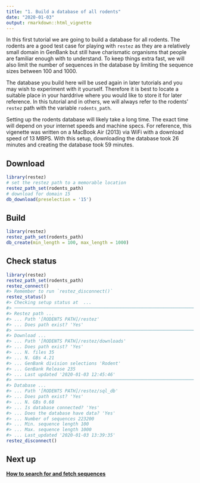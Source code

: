 ```yaml
---
title: "1. Build a database of all rodents"
date: "2020-01-03"
output: rmarkdown::html_vignette
---
```




In this first tutorial we are going to build a database for all rodents. The rodents are a good test case for playing with `restez` as they are a relatively small domain in GenBank but still have charismatic organisms that people are familiar enough with to understand. To keep things extra fast, we will also limit the number of sequences in the database by limiting the sequence sizes between 100 and 1000.

The database you build here will be used again in later tutorials and you may wish to experiment with it yourself. Therefore it is best to locate a suitable place in your harddrive where you would like to store it for later reference. In this tutorial and in others, we will always refer to the rodents' `restez` path with the variable `rodents_path`.

Setting up the rodents database will likely take a long time. The exact time will depend on your internet speeds and machine specs. For reference, this vigenette was written on a MacBook Air (2013) via WiFi with a download speed of 13 MBPS. With this setup, downloading the database took 26 minutes and creating the database took 59 minutes.

## Download


```r
library(restez)
# set the restez path to a memorable location
restez_path_set(rodents_path)
# download for domain 15
db_download(preselection = '15')
```

## Build

```r
library(restez)
restez_path_set(rodents_path)
db_create(min_length = 100, max_length = 1000)
```

## Check status

```r
library(restez)
restez_path_set(rodents_path)
restez_connect()
#> Remember to run `restez_disconnect()`
restez_status()
#> Checking setup status at  ...
#> ─────────────────────────────────────────────────────────────────────────────────────────────────────────────────────
#> Restez path ...
#> ... Path '[RODENTS PATH]/restez'
#> ... Does path exist? 'Yes'
#> ─────────────────────────────────────────────────────────────────────────────────────────────────────────────────────
#> Download ...
#> ... Path '[RODENTS PATH]/restez/downloads'
#> ... Does path exist? 'Yes'
#> ... N. files 35
#> ... N. GBs 4.21
#> ... GenBank division selections 'Rodent'
#> ... GenBank Release 235
#> ... Last updated '2020-01-03 12:45:46'
#> ─────────────────────────────────────────────────────────────────────────────────────────────────────────────────────
#> Database ...
#> ... Path '[RODENTS PATH]/restez/sql_db'
#> ... Does path exist? 'Yes'
#> ... N. GBs 0.68
#> ... Is database connected? 'Yes'
#> ... Does the database have data? 'Yes'
#> ... Number of sequences 223200
#> ... Min. sequence length 100
#> ... Max. sequence length 1000
#> ... Last_updated '2020-01-03 13:39:35'
restez_disconnect()
```

## Next up

**[How to search for and fetch sequences](https://ropensci.github.io/restez/articles/2_search_and_fetch.html)**
